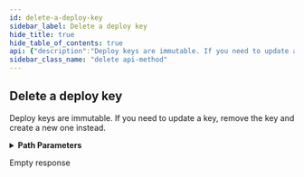 ```yaml
---
id: delete-a-deploy-key
sidebar_label: Delete a deploy key
hide_title: true
hide_table_of_contents: true
api: {"description":"Deploy keys are immutable. If you need to update a key, remove the key and create a new one instead.","externalDocs":{"description":"API method documentation","url":"https://docs.github.com/rest/reference/repos#delete-a-deploy-key"},"operationId":"repos/delete-deploy-key","parameters":[{"in":"path","name":"owner","required":true,"schema":{"type":"string"}},{"in":"path","name":"repo","required":true,"schema":{"type":"string"}},{"description":"key_id parameter","in":"path","name":"key_id","required":true,"schema":{"type":"integer"}}],"responses":{"204":{"description":"Empty response"}},"tags":["repos"],"x-github":{"category":"repos","enabledForGitHubApps":true,"githubCloudOnly":false,"previews":[],"subcategory":"keys"},"method":"delete","path":"/repos/{owner}/{repo}/keys/{key_id}","servers":[{"url":"https://api.github.com"}],"info":{"contact":{"name":"Support","url":"https://support.github.com/contact"},"description":"GitHub's v3 REST API.","license":{"name":"MIT","url":"https://spdx.org/licenses/MIT"},"termsOfService":"https://docs.github.com/articles/github-terms-of-service","title":"GitHub v3 REST API","version":"1.1.4","x-apisguru-categories":["collaboration","developer_tools"],"x-logo":{"url":"https://twitter.com/github/profile_image?size=original"},"x-origin":[{"format":"openapi","url":"https://raw.githubusercontent.com/github/rest-api-description/main/descriptions/api.github.com/api.github.com.json","version":"3.0"}],"x-providerName":"github.com"},"postman":{"name":"Delete a deploy key","description":{"content":"Deploy keys are immutable. If you need to update a key, remove the key and create a new one instead.","type":"text/plain"},"url":{"path":["repos",":owner",":repo","keys",":key_id"],"host":["{{baseUrl}}"],"query":[],"variable":[{"disabled":false,"description":{"content":"(Required) ","type":"text/plain"},"type":"any","value":"","key":"owner"},{"disabled":false,"description":{"content":"(Required) ","type":"text/plain"},"type":"any","value":"","key":"repo"},{"disabled":false,"description":{"content":"(Required) key_id parameter","type":"text/plain"},"type":"any","value":"","key":"key_id"}]},"method":"DELETE"}}
sidebar_class_name: "delete api-method"
---
```



## Delete a deploy key



Deploy keys are immutable. If you need to update a key, remove the key and create a new one instead.

<details style={{"marginBottom":"1rem"}}><summary style={{}}><strong>Path Parameters</strong></summary><div><ul><ParamsItem className={"paramsItem"} param={{"in":"path","name":"owner","required":true,"schema":{"type":"string"}}}></ParamsItem><ParamsItem className={"paramsItem"} param={{"in":"path","name":"repo","required":true,"schema":{"type":"string"}}}></ParamsItem><ParamsItem className={"paramsItem"} param={{"description":"key_id parameter","in":"path","name":"key_id","required":true,"schema":{"type":"integer"}}}></ParamsItem></ul></div></details><div><ApiTabs><TabItem label={"204"} value={"204"}><div>

Empty response

</div><div></div></TabItem></ApiTabs></div>
      